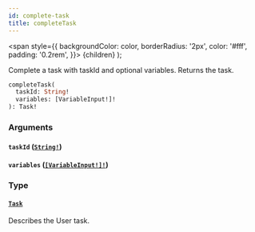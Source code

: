 ```yaml
---
id: complete-task
title: completeTask
---
```


<span
style={{
      backgroundColor: color,
      borderRadius: '2px',
      color: '#fff',
      padding: '0.2rem',
    }}>
{children}
</span>
);

Complete a task with taskId and optional variables. Returns the task.

```graphql
completeTask(
  taskId: String!
  variables: [VariableInput!]!
): Task!

```

### Arguments

#### `taskId` ([`String!`](../../../../../../../docs/apis-tools/tasklist-api/scalars/string.mdx))

#### `variables` ([`[VariableInput!]!`](../../../../../../../docs/apis-tools/tasklist-api/inputs/variable-input.mdx))

### Type

#### [`Task`](../../../../../../../docs/apis-tools/tasklist-api/objects/task.mdx)

Describes the User task.
